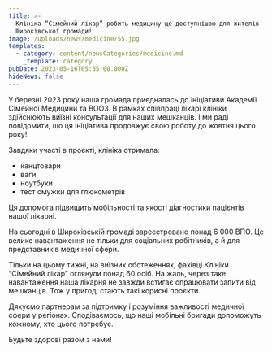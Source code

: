 ```yaml
---
title: >-
  Клініка “Сімейний лікар” робить медицину ще доступнішою для жителів
  Широківської громади!
image: /uploads/news/medicine/55.jpg
templates:
  - category: content/newsCategories/medicine.md
    _template: category
pubDate: 2023-05-16T05:55:00.000Z
hideNews: false
---
```


У березні 2023 року наша громада приєдналась до ініціативи Академії Сімейної Медицини та ВООЗ. В рамках співпраці лікарі клініки здійснюють виїзні консультації для наших мешканців. І ми раді повідомити, що ця ініціатива продовжує свою роботу до жовтня цього року!

Завдяки участі в проєкті, клініка отримала: 

* канцтовари
* ваги
* ноутбуки 
* тест смужки для глюкометрів

Ця допомога підвищить мобільності та якості діагностики пацієнтів нашої лікарні.

На сьогодні в Широківській громаді зареєстровано понад 6 000 ВПО. Це велике навантаження не тільки для соціальних робітників, а й для представників медичної сфери. 

Тільки на цьому тижні, на виїзних обстеженнях, фахівці Клініки “Сімейний лікар” оглянули понад 60 осіб. На жаль, через таке навантаження наша лікарня не завжди встигає опрацювати запити від мешканців. Тож у пригоді стають такі корисні проєкти.

Дякуємо партнерам за підтримку і розуміння важливості медичної сфери у регіонах. Сподіваємось, що наші мобільні бригади допоможуть кожному, хто цього потребує.  

Будьте здорові разом з нами!



